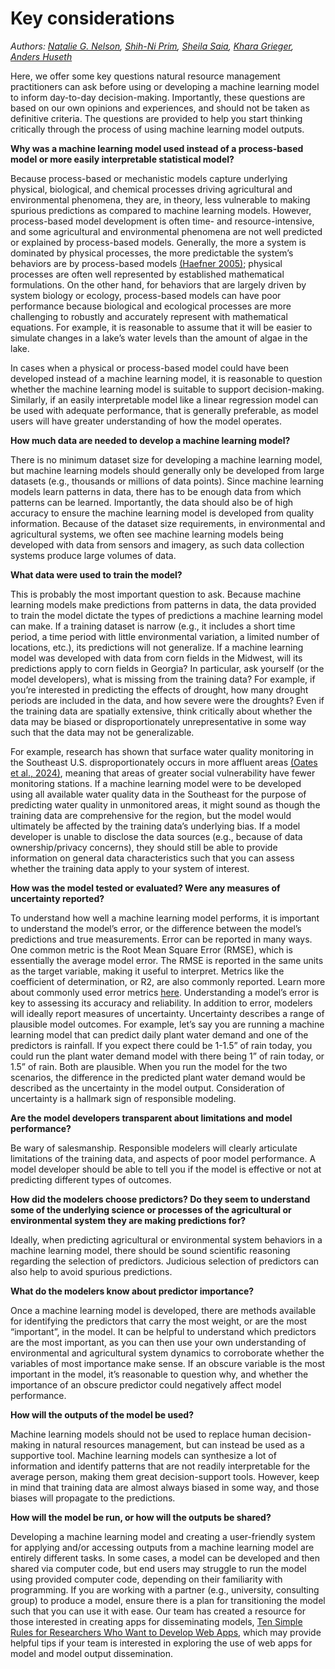 # Key considerations

*Authors: [Natalie G. Nelson](https://bae.ncsu.edu/people/nnelson4/), [Shih-Ni Prim](https://www.linkedin.com/in/shih-ni-prim-14033336/), [Sheila Saia](https://sheilasaia.rbind.io/), [Khara Grieger](https://cals.ncsu.edu/applied-ecology/people/kdgriege/), [Anders Huseth](https://cals.ncsu.edu/entomology-and-plant-pathology/people/ashuseth/)*

Here, we offer some key questions natural resource management practitioners can ask before using or developing a machine learning model to inform day-to-day decision-making. Importantly, these questions are based on our own opinions and experiences, and should not be taken as definitive criteria. The questions are provided to help you start thinking critically through the process of using machine learning model outputs. 

**Why was a machine learning model used instead of a process-based model or more easily interpretable statistical model?**

Because process-based or mechanistic models capture underlying physical, biological, and chemical processes driving agricultural and environmental phenomena, they are, in theory, less vulnerable to making spurious predictions as compared to machine learning models. However, process-based model development is often time- and resource-intensive, and some agricultural and environmental phenomena are not well predicted or explained by process-based models. Generally, the more a system is dominated by physical processes, the more predictable the system’s behaviors are by process-based models [(Haefner 2005)](https://link.springer.com/book/10.1007/b106568); physical processes are often well represented by established mathematical formulations. On the other hand, for behaviors that are largely driven by system biology or ecology, process-based models can have poor performance because biological and ecological processes are more challenging to robustly and accurately represent with mathematical equations. For example, it is reasonable to assume that it will be easier to simulate changes in a lake’s water levels than the amount of algae in the lake. 

In cases when a physical or process-based model could have been developed instead of a machine learning model, it is reasonable to question whether the machine learning model is suitable to support decision-making. Similarly, if an easily interpretable model like a linear regression model can be used with adequate performance, that is generally preferable, as model users will have greater understanding of how the model operates.

**How much data are needed to develop a machine learning model?** 

There is no minimum dataset size for developing a machine learning model, but machine learning models should generally only be developed from large datasets (e.g., thousands or millions of data points). Since machine learning models learn patterns in data, there has to be enough data from which patterns can be learned. Importantly, the data should also be of high accuracy to ensure the machine learning model is developed from quality information. Because of the dataset size requirements, in environmental and agricultural systems, we often see machine learning models being developed with data from sensors and imagery, as such data collection systems produce large volumes of data. 

**What data were used to train the model?** 

This is probably the most important question to ask. Because machine learning models make predictions from patterns in data, the data provided to train the model dictate the types of predictions a machine learning model can make. If a training dataset is narrow (e.g., it includes a short time period, a time period with little environmental variation, a limited number of locations, etc.), its predictions will not generalize. If a machine learning model was developed with data from corn fields in the Midwest, will its predictions apply to corn fields in Georgia? In particular, ask yourself (or the model developers), what is missing from the training data? For example, if you’re interested in predicting the effects of drought, how many drought periods are included in the data, and how severe were the droughts? Even if the training data are spatially extensive, think critically about whether the data may be biased or disproportionately unrepresentative in some way such that the data may not be generalizable. 

For example, research has shown that surface water quality monitoring in the Southeast U.S. disproportionately occurs in more affluent areas [(Oates et al., 2024)](https://doi.org/10.22541/essoar.172191636.66550095/v2), meaning that areas of greater social vulnerability have fewer monitoring stations. If a machine learning model were to be developed using all available water quality data in the Southeast for the purpose of predicting water quality in unmonitored areas, it might sound as though the training data are comprehensive for the region, but the model would ultimately be affected by the training data’s underlying bias. If a model developer is unable to disclose the data sources (e.g., because of data ownership/privacy concerns), they should still be able to provide information on general data characteristics such that you can assess whether the training data apply to your system of interest.

**How was the model tested or evaluated? Were any measures of uncertainty reported?**

To understand how well a machine learning model performs, it is important to understand the model’s error, or the difference between the model’s predictions and true measurements. Error can be reported in many ways. One common metric is the Root Mean Square Error (RMSE), which is essentially the average model error. The RMSE is reported in the same units as the target variable, making it useful to interpret. Metrics like the coefficient of determination, or R2, are also commonly reported. Learn more about commonly used error metrics [here](https://medium.com/@brandon93.w/regression-model-evaluation-metrics-r-squared-adjusted-r-squared-mse-rmse-and-mae-24dcc0e4cbd3). Understanding a model’s error is key to assessing its accuracy and reliability. In addition to error, modelers will ideally report measures of uncertainty. Uncertainty describes a range of plausible model outcomes. For example, let’s say you are running a machine learning model that can predict daily plant water demand and one of the predictors is rainfall. If you expect there could be 1-1.5” of rain today, you could run the plant water demand model with there being 1” of rain today, or 1.5” of rain. Both are plausible. When you run the model for the two scenarios, the difference in the predicted plant water demand would be described as the uncertainty in the model output. Consideration of uncertainty is a hallmark sign of responsible modeling. 

**Are the model developers transparent about limitations and model performance?**

Be wary of salesmanship. Responsible modelers will clearly articulate limitations of the training data, and aspects of poor model performance. A model developer should be able to tell you if the model is effective or not at predicting different types of outcomes.

**How did the modelers choose predictors? Do they seem to understand some of the underlying science or processes of the agricultural or environmental system they are making predictions for?**

Ideally, when predicting agricultural or environmental system behaviors in a machine learning model, there should be sound scientific reasoning regarding the selection of predictors. Judicious selection of predictors can also help to avoid spurious predictions.

**What do the modelers know about predictor importance?**

Once a machine learning model is developed, there are methods available for identifying the predictors that carry the most weight, or are the most “important”, in the model. It can be helpful to understand which predictors are the most important, as you can then use your own understanding of environmental and agricultural system dynamics to corroborate whether the variables of most importance make sense. If an obscure variable is the most important in the model, it’s reasonable to question why, and whether the importance of an obscure predictor could negatively affect model performance. 

**How will the outputs of the model be used?** 

Machine learning models should not be used to replace human decision-making in natural resources management, but can instead be used as a supportive tool. Machine learning models can synthesize a lot of information and identify patterns that are not readily interpretable for the average person, making them great decision-support tools. However, keep in mind that training data are almost always biased in some way, and those biases will propagate to the predictions. 

**How will the model be run, or how will the outputs be shared?**

Developing a machine learning model and creating a user-friendly system for applying and/or accessing outputs from a machine learning model are entirely different tasks. In some cases, a model can be developed and then shared via computer code, but end users may struggle to run the model using provided computer code, depending on their familiarity with programming. If you are working with a partner (e.g., university, consulting group) to produce a model, ensure there is a plan for transitioning the model such that you can use it with ease. Our team has created a resource for those interested in creating apps for disseminating models, [Ten Simple Rules for Researchers Who Want to Develop Web Apps](https://journals.plos.org/ploscompbiol/article?id=10.1371/journal.pcbi.1009663), which may provide helpful tips if your team is interested in exploring the use of web apps for model and model output dissemination. 
